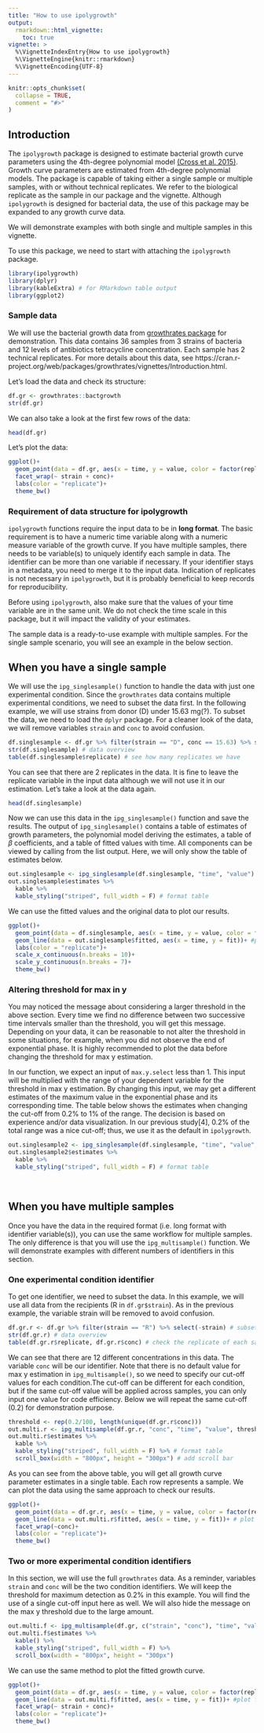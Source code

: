 ```yaml
---
title: "How to use ipolygrowth"
output: 
  rmarkdown::html_vignette:
    toc: true
vignette: >
  %\VignetteIndexEntry{How to use ipolygrowth}
  %\VignetteEngine{knitr::rmarkdown}
  %\VignetteEncoding{UTF-8}
---
```


```r
knitr::opts_chunk$set(
  collapse = TRUE,
  comment = "#>"
)
```



## Introduction

The `ipolygrowth` package is designed to estimate bacterial growth curve parameters using the 4th-degree polynomial model [(Cross et al. 2015)](https://pubmed.ncbi.nlm.nih.gov/26593732/). Growth curve parameters are estimated from 4th-degree polynomial models. The package is capable of taking either a single sample or multiple samples, with or without technical replicates. We refer to the biological replicate as the sample in our package and the vignette. Although `ipolygrowth` is designed for bacterial data, the use of this package may be expanded to any growth curve data.  

We will demonstrate examples with both single and multiple samples in this vignette.  

To use this package, we need to start with attaching the `ipolygrowth` package.  

```r
library(ipolygrowth)
library(dplyr)
library(kableExtra) # for RMarkdown table output
library(ggplot2)
```


### Sample data

We will use the bacterial growth data from [growthrates package](https://CRAN.R-project.org/package=growthrates) for demonstration. This data contains 36 samples from 3 strains of bacteria and 12 levels of antibiotics tetracycline concentration. Each sample has 2 technical replicates. For more details about this data, see https://cran.r-project.org/web/packages/growthrates/vignettes/Introduction.html.  

Let's load the data and check its structure:  

```r
df.gr <- growthrates::bactgrowth
str(df.gr)
```

We can also take a look at the first few rows of the data:  

```r
head(df.gr)
```

Let's plot the data:

```r
ggplot()+
  geom_point(data = df.gr, aes(x = time, y = value, color = factor(replicate)))+ #plot observed data
  facet_wrap(~ strain + conc)+
  labs(color = "replicate")+
  theme_bw()
```


### Requirement of data structure for ipolygrowth

`ipolygrowth` functions require the input data to be in __long format__. The basic requirement is to have a numeric time variable along with a numeric measure variable of the growth curve. If you have multiple samples, there needs to be variable(s) to uniquely identify each sample in data. The identifier can be more than one variable if necessary. If your identifier stays in a metadata, you need to merge it to the input data. Indication of replicates is not necessary in `ipolygrowth`, but it is probably beneficial to keep records for reproducibility.  

Before using `ipolygrowth`, also make sure that the values of your time variable are in the same unit. We do not check the time scale in this package, but it will impact the validity of your estimates.  

The sample data is a ready-to-use example with multiple samples. For the single sample scenario, you will see an example in the below section.  


## When you have a single sample

We will use the `ipg_singlesample()` function to handle the data with just one experimental condition. Since the `growthrates` data contains multiple experimental conditions, we need to subset the data first. In the following example, we will use strains from donor (D) under 15.63 mg(?). To subset the data, we need to load the `dplyr` package. For a cleaner look of the data, we will remove variables `strain` and `conc` to avoid confusion.  

```r
df.singlesample <- df.gr %>% filter(strain == "D", conc == 15.63) %>% select(-strain, -conc) # subset data
str(df.singlesample) # data overview
table(df.singlesample$replicate) # see how many replicates we have
```

You can see that there are 2 replicates in the data. It is fine to leave the replicate variable in the input data although we will not use it in our estimation. Let's take a look at the data again.  

```r
head(df.singlesample)
```

Now we can use this data in the `ipg_singlesample()` function and save the results. The output of `ipg_singlesample()` contains a table of estimates of growth parameters, the polynomial model deriving the estimates, a table of $\beta$ coefficients, and a table of fitted values with time. All components can be viewed by calling from the list output. Here, we will only show the table of estimates below.  

```r
out.singlesample <- ipg_singlesample(df.singlesample, "time", "value")
out.singlesample$estimates %>%
  kable %>%
  kable_styling("striped", full_width = F) # format table
```

\newline  

We can use the fitted values and the original data to plot our results.  

```r
ggplot()+
  geom_point(data = df.singlesample, aes(x = time, y = value, color = factor(replicate)))+ #plot observed data
  geom_line(data = out.singlesample$fitted, aes(x = time, y = fit))+ #plot fitted line
  labs(color = "replicate")+
  scale_x_continuous(n.breaks = 10)+
  scale_y_continuous(n.breaks = 7)+
  theme_bw()
```


### Altering threshold for max in y

You may noticed the message about considering a larger threshold in the above section. Every time we find no difference between two successive time intervals smaller than the threshold, you will get this message. Depending on your data, it can be reasonable to not alter the threshold in some situations, for example, when you did not observe the end of exponential phase. It is highly recommended to plot the data before changing the threshold for max y estimation.

In our function, we expect an input of `max.y.select` less than 1. This input will be multiplied with the range of your dependent variable for the threshold in max y estimation. By changing this input, we may get a different estimates of the maximum value in the exponential phase and its corresponding time. The table below shows the estimates when changing the cut-off from 0.2% to 1% of the range. The decision is based on experience and/or data visualization. In our previous study[4], 0.2% of the total range was a nice cut-off; thus, we use it as the default in `ipolygrowth`.  

```r
out.singlesample2 <- ipg_singlesample(df.singlesample, "time", "value", max.y.select = 1/100)
out.singlesample2$estimates %>%
  kable %>%
  kable_styling("striped", full_width = F) # format table
```

<br>  


## When you have multiple samples 

Once you have the data in the required format (i.e. long format with identifier variable(s)), you can use the same workflow for multiple samples. The only difference is that you will use the `ipg_multisample()` function. We will demonstrate examples with different numbers of identifiers in this section.  


### One experimental condition identifier

To get one identifier, we need to subset the data. In this example, we will use all data from the recipients (R in `df.gr$strain`). As in the previous example, the variable strain will be removed to avoid confusion.  

```r
df.gr.r <- df.gr %>% filter(strain == "R") %>% select(-strain) # subset data
str(df.gr.r) # data overview
table(df.gr.r$replicate, df.gr.r$conc) # check the replicate of each sample
```

We can see that there are 12 different concentrations in this data. The variable `conc` will be our identifier. Note that there is no default value for max y estimation in `ipg_multisample()`, so we need to specify our cut-off values for each condition.The cut-off can be different for each condition, but if the same cut-off value will be applied across samples, you can only input one value for code efficiency. Below we will repeat the same cut-off (0.2) for demonstration purpose.  

```r
threshold <- rep(0.2/100, length(unique(df.gr.r$conc)))
out.multi.r <- ipg_multisample(df.gr.r, "conc", "time", "value", threshold)
out.multi.r$estimates %>%
  kable %>%
  kable_styling("striped", full_width = F) %>% # format table
  scroll_box(width = "800px", height = "300px") # add scroll bar
```

\newline  

As you can see from the above table, you will get all growth curve parameter estimates in a single table. Each row represents a sample. We can plot the data using the same approach to check our results.

```r
ggplot()+
  geom_point(data = df.gr.r, aes(x = time, y = value, color = factor(replicate)))+ # plot observed data
  geom_line(data = out.multi.r$fitted, aes(x = time, y = fit))+ # plot fitted line
  facet_wrap(~conc)+
  labs(color = "replicate")+
  theme_bw()
```


### Two or more experimental condition identifiers

In this section, we will use the full `growthrates` data. As a reminder, variables `strain` and `conc` will be the two condition identifiers. We will keep the threshold for maximum detection as 0.2% in this example. You will find the use of a single cut-off input here as well. We will also hide the message on the max y threshold due to the large amount.

```r
out.multi.f <- ipg_multisample(df.gr, c("strain", "conc"), "time", "value", 0.2/100)
out.multi.f$estimates %>%
  kable() %>%
  kable_styling("striped", full_width = F) %>%
  scroll_box(width = "800px", height = "300px")
```

We can use the same method to plot the fitted growth curve.

```r
ggplot()+
  geom_point(data = df.gr, aes(x = time, y = value, color = factor(replicate)))+ #plot observed data
  geom_line(data = out.multi.f$fitted, aes(x = time, y = fit))+ #plot fitted line
  facet_wrap(~ strain + conc)+
  labs(color = "replicate")+
  theme_bw()
```

